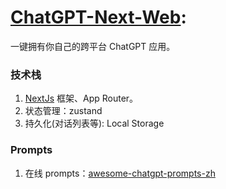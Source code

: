 # [ChatGPT-Next-Web](https://github.com/Yidadaa/ChatGPT-Next-Web): <Badge github="https://github.com/Yidadaa/ChatGPT-Next-Web" />

一键拥有你自己的跨平台 ChatGPT 应用。

### 技术栈

1. [NextJs](../Javascript/full-stack/nextjs.mdx) 框架、App Router。
2. 状态管理：zustand
3. 持久化(对话列表等): Local Storage

### Prompts

1. 在线 prompts：[awesome-chatgpt-prompts-zh](https://raw.githubusercontent.com/PlexPt/awesome-chatgpt-prompts-zh/main/prompts-zh.json)